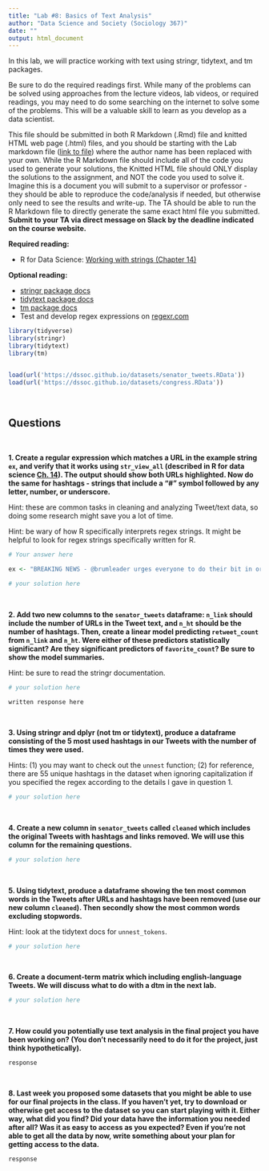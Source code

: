 ```yaml
---
title: "Lab #8: Basics of Text Analysis"
author: "Data Science and Society (Sociology 367)"
date: ""
output: html_document
---
```


In this lab, we will practice working with text using stringr, tidytext, and tm packages. 

Be sure to do the required readings first. While many of the problems can be solved using approaches from the lecture videos, lab videos, or required readings, you may need to do some searching on the internet to solve some of the problems. This will be a valuable skill to learn as you develop as a data scientist.

This file should be submitted in both R Markdown (.Rmd) file and knitted HTML web page (.html) files, and you should be starting with the Lab markdown file ([link to file](/assignments/Lab_8.Rmd)) where the author name has been replaced with your own. While the R Markdown file should include all of the code you used to generate your solutions, the Knitted HTML file should ONLY display the solutions to the assignment, and NOT the code you used to solve it. Imagine this is a document you will submit to a supervisor or professor - they should be able to reproduce the code/analysis if needed, but otherwise only need to see the results and write-up. The TA should be able to run the R Markdown file to directly generate the same exact html file you submitted. **Submit to your TA via direct message on Slack by the deadline indicated on the course website.**

**Required reading:** 

* R for Data Science: [Working with strings (Chapter 14)](https://r4ds.had.co.nz/strings.html)


**Optional reading:** 

* [stringr package docs](https://www.rdocumentation.org/packages/stringr/versions/1.4.0)
* [tidytext package docs](https://www.rdocumentation.org/packages/tidytext/versions/0.2.6)
* [tm package docs](https://cran.r-project.org/web/packages/tm/tm.pdf)
* Test and develop regex expressions on [regexr.com](https://regexr.com/)




```r
library(tidyverse)
library(stringr)
library(tidytext)
library(tm)


load(url('https://dssoc.github.io/datasets/senator_tweets.RData'))
load(url('https://dssoc.github.io/datasets/congress.RData'))
```
<br/>



## Questions
<br>

**1. Create a regular expression which matches a URL in the example string `ex`, and verify that it works using `str_view_all` (described in R for data science [Ch. 14](https://r4ds.had.co.nz/strings.html)). The output should show both URLs highlighted. Now do the same for hashtags - strings that include a "#" symbol followed by any letter, number, or underscore.**

Hint: these are common tasks in cleaning and analyzing Tweet/text data, so doing some research might save you a lot of time.

Hint: be wary of how R specifically interprets regex strings. It might be helpful to look for regex strings specifically written for R.
```r
# Your answer here

ex <- "BREAKING NEWS - @brumleader urges everyone to do their bit in order to tackle the threat posed by rising coronavirus case numbers in city. Full statement here:\n\nhttps://t.co/3tbc6xcRFP\n\n#KeepBrumSafe\n#Btogether\n#COVID19\n#Coronavirus https://t.co/mo5bPUgGgC"

# your solution here
```
<br/>

**2. Add two new columns to the `senator_tweets` dataframe: `n_link` should include the number of URLs in the Tweet text, and `n_ht` should be the number of hashtags. Then, create a linear model predicting `retweet_count` from `n_link` and `n_ht`.  Were either of these predictors statistically significant? Are they significant predictors of `favorite_count`? Be sure to show the model summaries.**

Hint: be sure to read the stringr documentation.
```r
# your solution here
```
```
written response here
```
<br/>


**3. Using stringr and dplyr (not tm or tidytext), produce a dataframe consisting of the 5 most used hashtags in our Tweets with the number of times they were used.**

Hints: (1) you may want to check out the `unnest` function; (2) for reference, there are 55 unique hashtags in the dataset when ignoring capitalization if you specified the regex according to the details I gave in question 1.
```r
# your solution here
```
<br/>

**4. Create a new column in `senator_tweets` called `cleaned` which includes the original Tweets with hashtags and links removed. We will use this column for the remaining questions.** 
```r
# your solution here
```
<br/>


**5. Using tidytext, produce a dataframe showing the ten most common words in the Tweets after URLs and hashtags have been removed (use our new column `cleaned`). Then secondly show the most common words excluding stopwords.**

Hint: look at the tidytext docs for `unnest_tokens`.
```r
# your solution here
```
<br/>


**6. Create a document-term matrix which including english-language Tweets. We will discuss what to do with a dtm in the next lab.**
```r
# your solution here
```
<br/>

**7. How could you potentially use text analysis in the final project you have been working on? (You don't necessarily need to do it for the project, just think hypothetically).**
```
response
```
<br/>

**8. Last week you proposed some datasets that you might be able to use for our final projects in the class. If you haven't yet, try to download or otherwise get access to the dataset so you can start playing with it. Either way, what did you find? Did your data have the information you needed after all? Was it as easy to access as you expected? Even if you're not able to get all the data by now, write something about your plan for getting access to the data.**
```
response
```





